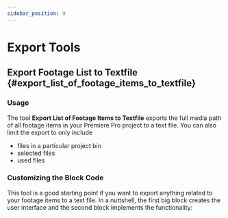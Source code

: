 ```yaml
---
sidebar_position: 9
---
```



# Export Tools

## Export Footage List to Textfile {#export_list_of_footage_items_to_textfile}

### Usage

The tool **Export List of Footage Items to Textfile** exports the full media path of all footage items in your Premiere Pro project to a text file. You can also limit the export to only include
- files in a particular project bin
- selected files
- used files

<RetinaImg src="/img/tools-pr/exportTools/ExportListOfFootageToTextfile.png" alt="usage of the tool to export all Premiere Pro footage file paths to a text file"/>

### Customizing the Block Code

This tool is a good starting point if you want to export anything related to your footage items to a text file. In a nuttshell, the first big block creates the user interface and the second block implements the functionality:

<RetinaImg src="/img/tools-pr/exportTools/ExportListOfFootageToTextfileBlocks.png" alt="customizing the default UI values"/>